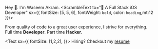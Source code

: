 
Hey 👋. I'm Waseem Akram.
<ScrambleText to=" A Full Stack iOS Developer" sx={{ fontSize: [5, 5, 6], fontWeight: `bold`, color: `heading`,mt:12 }}/>

From quality of code to a great user experience, 
I strive for everything. <br/>Full time **Developer**. Part time **Hacker**.

<Text sx={{ fontSize: [1,2,2],  }}>
Hiring? Checkout my <a href="/resume.pdf">resume</a>
</Text>


